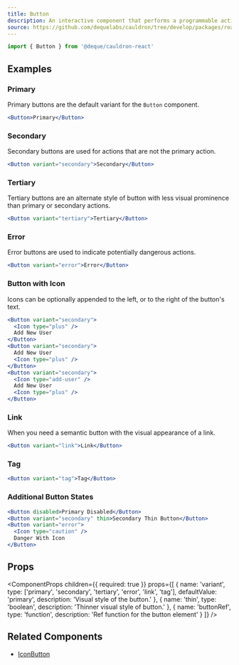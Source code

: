 ```yaml
---
title: Button
description: An interactive component that performs a programmable action when activated by the user.
source: https://github.com/dequelabs/cauldron/tree/develop/packages/react/src/components/Button/index.tsx
---
```



```js
import { Button } from '@deque/cauldron-react'
```

## Examples

### Primary

Primary buttons are the default variant for the `Button` component.

```jsx example
<Button>Primary</Button>
```

### Secondary

Secondary buttons are used for actions that are not the primary action.

```jsx example
<Button variant="secondary">Secondary</Button>
```

### Tertiary

Tertiary buttons are an alternate style of button with less visual prominence than primary or secondary actions.

```jsx example
<Button variant="tertiary">Tertiary</Button>
```

### Error

Error buttons are used to indicate potentially dangerous actions.

```jsx example
<Button variant="error">Error</Button>
```

### Button with Icon

Icons can be optionally appended to the left, or to the right of the button's text.

```jsx example
<Button variant="secondary">
  <Icon type="plus" />
  Add New User
</Button>
<Button variant="secondary">
  Add New User
  <Icon type="plus" />
</Button>
<Button variant="secondary">
  <Icon type="add-user" />
  Add New User
  <Icon type="plus" />
</Button>
```

### Link

When you need a semantic button with the visual appearance of a link.

```jsx example
<Button variant="link">Link</Button>
```

### Tag

```jsx example
<Button variant="tag">Tag</Button>
```

### Additional Button States

```jsx example
<Button disabled>Primary Disabled</Button>
<Button variant="secondary" thin>Secondary Thin Button</Button>
<Button variant="error">
  <Icon type="caution" />
  Danger With Icon
</Button>
```

## Props

<ComponentProps
  children={{
    required: true
  }}
  props={[
    {
      name: 'variant',
      type: ['primary', 'secondary', 'tertiary', 'error', 'link', 'tag'],
      defaultValue: 'primary',
      description: 'Visual style of the button.'
    },
    {
      name: 'thin',
      type: 'boolean',
      description: 'Thinner visual style of button.'
    },
    {
      name: 'buttonRef',
      type: 'function',
      description: 'Ref function for the button element'
    }
  ]}
/>

## Related Components

- [IconButton](./IconButton)
